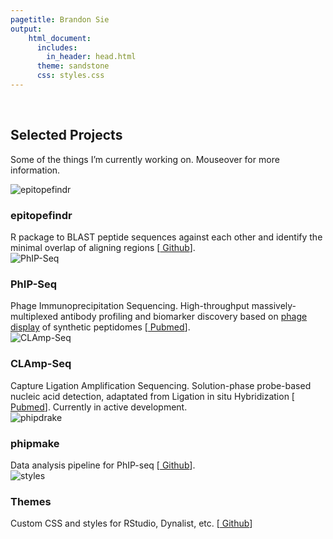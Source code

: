 ```yaml
---
pagetitle: Brandon Sie
output:
    html_document:
      includes: 
        in_header: head.html
      theme: sandstone
      css: styles.css
---
```


<br>  

<a class="anchor" id="projects"></a>


<div class = "proj" align = "center" style = "min-height: 100vh;">

<!-- <div class="proj-container"><div class = "proj-overlay"  style = "opacity: 1;"><div class = proj-text" style = "vertical-align: center;"><h1>Selected<br>Projects</h1> Some of the things that I'm currently working on. Mouseover for more information.</div></div></div> -->

## Selected Projects
Some of the things I'm currently working on. Mouseover for more information.


<div class="proj-container"><img src="docs/epitopefindr_logo3.png" alt="epitopefindr" class="proj-image">
<div class="proj-overlay"><div class="proj-text"><h3>epitopefindr</h3> R package to BLAST peptide sequences against each other and identify the minimal overlap of aligning regions [[<i class="fa fa-fw fa-github" aria-hidden="true"></i> Github](https://github.com/brandonsie/epitopefindr)].</div>
</div></div>

<div class="proj-container"><img src="docs/phip-logo.png" alt="PhIP-Seq" class="proj-image">
<div class="proj-overlay"><div class="proj-text"><h3>PhIP-Seq</h3> Phage Immunoprecipitation Sequencing. High-throughput massively-multiplexed antibody profiling and biomarker discovery based on [phage display](https://www.nobelprize.org/prizes/chemistry/2018/press-release/) of synthetic peptidomes [[<i class="fa fa-fw fa-file" aria-hidden="true"></i> Pubmed](https://www.ncbi.nlm.nih.gov/pubmed/30190553)].</div>
</div></div>


<div class="proj-container"><img src="docs/clamp-logo.png" alt="CLAmp-Seq" class="proj-image">
<div class="proj-overlay"><div class="proj-text"><h3>CLAmp-Seq</h3> Capture Ligation Amplification Sequencing. Solution-phase probe-based nucleic acid detection, adaptated from Ligation in situ Hybridization [[<i class="fa fa-fw fa-file" aria-hidden="true"></i> Pubmed](https://www.ncbi.nlm.nih.gov/pubmed/28854731)]. Currently in active development.</div>
</div></div>


<div class="proj-container"><img src="docs/phipdrake_dependency_graph.PNG" alt="phipdrake" class="proj-image">
<div class="proj-overlay"><div class="proj-text"><h3>phipmake</h3> Data analysis pipeline for PhIP-seq [[<i class="fa fa-fw fa-github" aria-hidden="true"></i> Github](https://github.com/brandonsie/phipmake)].</div>
</div></div>

<div class="proj-container"><img src="docs/styles.png" alt="styles" class="proj-image">
<div class="proj-overlay"><div class="proj-text"><h3>Themes</h3> Custom CSS and styles for RStudio, Dynalist, etc.  [[<i class="fa fa-fw fa-github" aria-hidden="true"></i> Github](https://github.com/brandonsie/themes)] </div>
</div></div>

<!-- <div class="proj-container"><img src="" alt="" class="proj-image"> -->
<!-- <div class="proj-overlay"><div class="proj-text"><h3></h3></div> -->
<!-- </div></div> -->

<!-- <div class="proj-container"><img src="" alt="" class="proj-image"> -->
<!-- <div class="proj-overlay"><div class="proj-text"><h3></h3></div> -->
<!-- </div></div> -->

</div>
